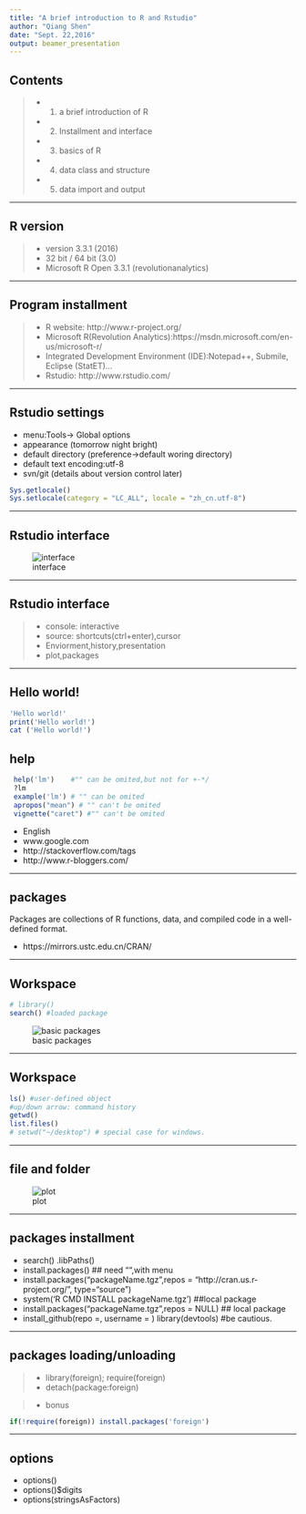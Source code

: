 ```yaml
---
title: "A brief introduction to R and Rstudio"
author: "Qiang Shen"
date: "Sept. 22,2016"
output: beamer_presentation
---
```


## Contents
>- 1. a brief introduction of R
>- 2. Installment and interface
>- 3. basics of R
>- 4. data class and structure
>- 5. data import and output

---

## R version 

>- version 3.3.1 (2016)
>- 32 bit / 64 bit (3.0) 
>- Microsoft R Open 3.3.1 (revolutionanalytics)

---

## Program installment

>- R website: http://www.r-project.org/
>- Microsoft R(Revolution Analytics):https://msdn.microsoft.com/en-us/microsoft-r/
>- Integrated Development Environment (IDE):Notepad++, Submile, Eclipse (StatET)...
>- Rstudio: http://www.rstudio.com/

---

## Rstudio settings
- menu:Tools-> Global options
- appearance (tomorrow night bright) 
- default directory (preference->default woring directory)
- default text encoding:utf-8
- svn/git (details about version control later)

```r
Sys.getlocale()
Sys.setlocale(category = "LC_ALL", locale = "zh_cn.utf-8")
```

---


## Rstudio interface

![interface](plot/rstudio.png)

---


## Rstudio interface

>- console: interactive 
>- source: shortcuts(ctrl+enter),cursor
>- Enviorment,history,presentation 
>- plot,packages

---

## Hello world!

```r
'Hello world!'
print('Hello world!')
cat ('Hello world!')
```


## help
```r
 help('lm')    #"" can be omited,but not for +-*/
 ?lm
 example('lm') # "" can be omited
 apropos("mean") # "" can't be omited
 vignette("caret") #"" can't be omited
```

- English
- www.google.com
- http://stackoverflow.com/tags
- http://www.r-bloggers.com/

---

## packages
Packages are collections of R functions, data, and compiled code in a well-defined format.

- https://mirrors.ustc.edu.cn/CRAN/

---

## Workspace
```r
# library()
search() #loaded package
```
![basic packages](plot/basics.png)

---



## Workspace
```r
ls() #user-defined object
#up/down arrow: command history
getwd()
list.files()
# setwd("~/desktop") # special case for windows.
```

---

## file and folder

 ![plot](plot/command.png) 

---

## packages installment

- search() .libPaths()
- install.packages() ## need "",with menu
- install.packages("packageName.tgz",repos = "http://cran.us.r-project.org/", type="source")
- system('R CMD INSTALL packageName.tgz')  ##local package
- install.packages("packageName.tgz",repos = NULL) ## local package
- install_github(repo =, username = ) library(devtools) #be cautious.

---

## packages loading/unloading
>- library(foreign); require(foreign)
>- detach(package:foreign)

>- bonus

```r
if(!require(foreign)) install.packages('foreign')

```

---

## options

- options()
- options()$digits
- options(stringsAsFactors)

